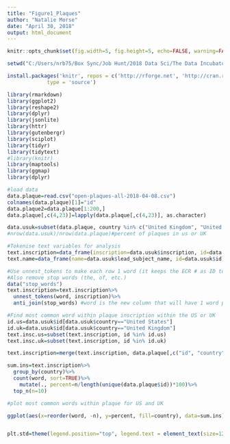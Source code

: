 ```yaml
---
title: "Figure1_Plaques"
author: "Natalie Morse"
date: "April 30, 2018"
output: html_document
---
```


```r
knitr::opts_chunk$set(fig.width=5, fig.height=5, echo=FALSE, warning=FALSE, message=FALSE, tidy=TRUE, error=TRUE)
```

```r

setwd("C:/Users/nrb75/Box Sync/Job Hunt/2018 Data Sci/The Data Incubator/plaques")

install.packages('knitr', repos = c('http://rforge.net', 'http://cran.rstudio.org'),
             type = 'source')

library(rmarkdown)
library(ggplot2)
library(reshape2)
library(dplyr)
library(jsonlite)
library(httr)
library(gutenbergr)
library(sciplot)
library(tidyr)
library(tidytext)
#library(knitr)
library(maptools)
library(ggmap)
library(dplyr)
```


```r
#load data
data.plaque=read.csv("open-plaques-all-2018-04-08.csv")
colnames(data.plaque)[1]="id"
data.plaque2=data.plaque[1:200,]
data.plaque[,c(4,23)]=lapply(data.plaque[,c(4,23)], as.character)

data.usuk=subset(data.plaque, country %in% c("United Kingdom", "United States"))
#nrow(data.usuk)/nrow(data.plaque)#percent of plaques in us or UK
```


```r
#Tokenise text variables for analysis
text.inscription=data_frame(inscription=data.usuk$inscription, id=data.usuk$id)
text.name=data_frame(name=data.usuk$lead_subject_name, id=data.usuk$id)

#Use unnest_tokens to make each row 1 word (it keeps the ECR # as ID to link them).
#Also remove stop words (the, of, etc.)
data("stop_words")
text.inscription=text.inscription%>%
  unnest_tokens(word, inscription)%>%
  anti_join(stop_words) #word is the new column that will have 1 word per entry, problem is the original data column it is pulling from
```


```r
#Find most common word within plaque inscription within the US or UK
id.us=data.usuk$id[data.usuk$country=="United States"]
id.uk=data.usuk$id[data.usuk$country=="United Kingdom"]
text.insc.us=subset(text.inscription, id %in% id.us)
text.insc.uk=subset(text.inscription, id %in% id.uk)

text.inscription=merge(text.inscription, data.plaque[,c("id", "country")], by="id")

sum.ins=text.inscription%>%
  group_by(country)%>%
  count(word, sort=TRUE)%>%
    mutate(., percent=n/length(unique(data.plaque$id))*100)%>%
  top_n(n=10)
```


```r
#plot most common words within plaque for US and UK

ggplot(aes(x=reorder(word, -n), y=percent, fill=country), data=sum.ins)+geom_bar(stat="identity", position="dodge")+ylab("% of plaques with this key word") + xlab("Key word in plaque")+theme(legend.position="top", legend.text = element_text(size=12), axis.text.x = element_text(size=12, angle=45, hjust=1),  axis.text.y = element_text(size=12), axis.title.y = element_text(size=14), strip.text.x = element_text(size=16), panel.background = element_rect(fill='white', colour='black'), legend.key = element_blank())+scale_fill_manual(values=c("skyblue", "red3"), name="")


plt.std=theme(legend.position="top", legend.text = element_text(size=12), axis.text.x = element_text(size=12),  axis.text.y = element_text(size=12), axis.title.y = element_text(size=14), strip.text.x = element_text(size=16), panel.background = element_rect(fill='white', colour='black'), legend.key = element_blank())
```
